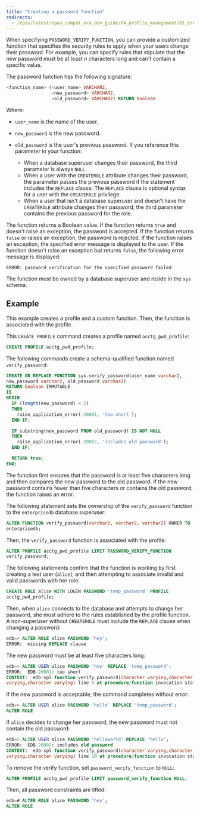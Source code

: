 ```yaml
---
title: "Creating a password function"
redirects:
  - /epas/latest/epas_compat_ora_dev_guide/04_profile_management/01_creating_a_new_profile/01_creating_a_password_function/ #generated for docs/epas/reorg-role-use-case-mode
---
```


<div id="creating_a_password_function" class="registered_link"></div>

When specifying `PASSWORD_VERIFY_FUNCTION`, you can provide a customized function that specifies the security rules to apply when your users change their password. For example, you can specify rules that stipulate that the new password must be at least *n* characters long and can't contain a specific value.

The password function has the following signature:

```sql
<function_name> (<user_name> VARCHAR2,
                 <new_password> VARCHAR2,
                 <old_password> VARCHAR2) RETURN boolean
```

Where:

-   `user_name` is the name of the user.

-   `new_password` is the new password.

-   `old_password` is the user's previous password. If you reference this parameter in your function:

    -  When a database superuser changes their password, the third parameter is always `NULL`.
    -  When a user with the `CREATEROLE` attribute changes their password, the parameter passes the previous password if the statement includes the `REPLACE` clause. The `REPLACE` clause is optional syntax for a user with the `CREATEROLE` privilege.
    -  When a user that isn't a database superuser and doesn't have the `CREATEROLE` attribute changes their password, the third parameter contains the previous password for the role.

The function returns a Boolean value. If the function returns `true` and doesn't raise an exception, the password is accepted. If the function returns `false` or raises an exception, the password is rejected. If the function raises an exception, the specified error message is displayed to the user. If the function doesn't raise an exception but returns `false`, the following error message is displayed:

`ERROR: password verification for the specified password failed`

The function must be owned by a database superuser and reside in the `sys` schema.

## Example

This example creates a profile and a custom function. Then, the function is associated with the profile. 

This `CREATE PROFILE` command creates a profile named `acctg_pwd_profile`:

```sql
CREATE PROFILE acctg_pwd_profile;
```

The following commands create a schema-qualified function named `verify_password`:

```sql
CREATE OR REPLACE FUNCTION sys.verify_password(user_name varchar2,
new_password varchar2, old_password varchar2)
RETURN boolean IMMUTABLE
IS
BEGIN
  IF (length(new_password) < 5)
  THEN
    raise_application_error(-20001, 'too short');
  END IF;

  IF substring(new_password FROM old_password) IS NOT NULL
  THEN
    raise_application_error(-20002, 'includes old password');
  END IF;

  RETURN true;
END;
```

The function first ensures that the password is at least five characters long and then compares the new password to the old password. If the new password contains fewer than five characters or contains the old password, the function raises an error.

The following statement sets the ownership of the `verify_password` function to the `enterprisedb` database superuser:

```sql
ALTER FUNCTION verify_password(varchar2, varchar2, varchar2) OWNER TO
enterprisedb;
```

Then, the `verify_password` function is associated with the profile:

```sql
ALTER PROFILE acctg_pwd_profile LIMIT PASSWORD_VERIFY_FUNCTION
verify_password;
```

The following statements confirm that the function is working by first creating a test user (`alice`), and then attempting to associate invalid and valid passwords with her role:

```sql
CREATE ROLE alice WITH LOGIN PASSWORD 'temp_password' PROFILE
acctg_pwd_profile;
```

Then, when `alice` connects to the database and attempts to change her password, she must adhere to the rules established by the profile function. A non-superuser without `CREATEROLE` must include the `REPLACE` clause when changing a password:

```sql
edb=> ALTER ROLE alice PASSWORD 'hey';
ERROR:  missing REPLACE clause
```

The new password must be at least five characters long:

```sql
edb=> ALTER USER alice PASSWORD 'hey' REPLACE 'temp_password';
ERROR:  EDB-20001: too short
CONTEXT:  edb-spl function verify_password(character varying,character
varying,character varying) line 5 at procedure/function invocation statement
```

If the new password is acceptable, the command completes without error:

```sql
edb=> ALTER USER alice PASSWORD 'hello' REPLACE 'temp_password';
ALTER ROLE
```

If `alice` decides to change her password, the new password must not contain the old password:

```sql
edb=> ALTER USER alice PASSWORD 'helloworld' REPLACE 'hello';
ERROR:  EDB-20002: includes old password
CONTEXT:  edb-spl function verify_password(character varying,character
varying,character varying) line 10 at procedure/function invocation statement
```

To remove the verify function, set `password_verify_function` to `NULL`:

```sql
ALTER PROFILE acctg_pwd_profile LIMIT password_verify_function NULL;
```

Then, all password constraints are lifted:

```sql
edb=# ALTER ROLE alice PASSWORD 'hey';
ALTER ROLE
```
